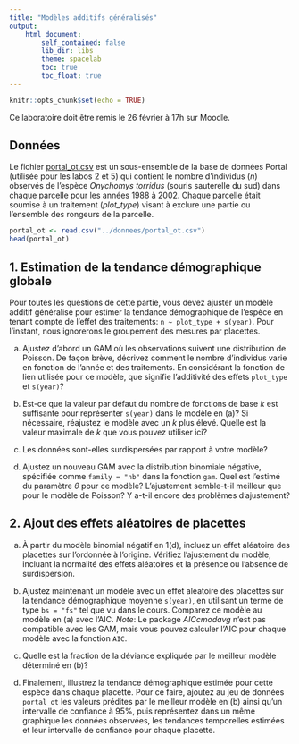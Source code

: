 ```yaml
---
title: "Modèles additifs généralisés"
output:
    html_document:
        self_contained: false
        lib_dir: libs
        theme: spacelab
        toc: true
        toc_float: true
---
```


```r
knitr::opts_chunk$set(echo = TRUE)
```

Ce laboratoire doit être remis le 26 février à 17h sur Moodle.

## Données

Le fichier [portal_ot.csv](../donnees/portal_ot.csv) est un sous-ensemble de la base de données Portal (utilisée pour les labos 2 et 5) qui contient le nombre d'individus (*n*) observés de l'espèce *Onychomys torridus* (souris sauterelle du sud) dans chaque parcelle pour les années 1988 à 2002. Chaque parcelle était soumise à un traitement (*plot_type*) visant à exclure une partie ou l'ensemble des rongeurs de la parcelle.

```r
portal_ot <- read.csv("../donnees/portal_ot.csv")
head(portal_ot)
```


## 1. Estimation de la tendance démographique globale

Pour toutes les questions de cette partie, vous devez ajuster un modèle additif généralisé pour estimer la tendance démographique de l'espèce en tenant compte de l'effet des traitements: `n ~ plot_type + s(year)`. Pour l'instant, nous ignorerons le groupement des mesures par placettes.

(a) Ajustez d'abord un GAM où les observations suivent une distribution de Poisson. De façon brève, décrivez comment le nombre d'individus varie en fonction de l'année et des traitements. En considérant la fonction de lien utilisée pour ce modèle, que signifie l'additivité des effets `plot_type` et `s(year)`?

(b) Est-ce que la valeur par défaut du nombre de fonctions de base $k$ est suffisante pour représenter `s(year)` dans le modèle en (a)? Si nécessaire, réajustez le modèle avec un $k$ plus élevé. Quelle est la valeur maximale de $k$ que vous pouvez utiliser ici? 

(c) Les données sont-elles surdispersées par rapport à votre modèle? 

(d) Ajustez un nouveau GAM avec la distribution binomiale négative, spécifiée comme `family = "nb"` dans la fonction `gam`. Quel est l'estimé du paramètre $\theta$ pour ce modèle? L'ajustement semble-t-il meilleur que pour le modèle de Poisson? Y a-t-il encore des problèmes d'ajustement?


## 2. Ajout des effets aléatoires de placettes

(a) À partir du modèle binomial négatif en 1(d), incluez un effet aléatoire des placettes sur l'ordonnée à l'origine. Vérifiez l'ajustement du modèle, incluant la normalité des effets aléatoires et la présence ou l'absence de surdispersion.

(b) Ajustez maintenant un modèle avec un effet aléatoire des placettes sur la tendance démographique moyenne `s(year)`, en utilisant un terme de type `bs = "fs"` tel que vu dans le cours. Comparez ce modèle au modèle en (a) avec l'AIC. *Note*: Le package *AICcmodavg* n'est pas compatible avec les GAM, mais vous pouvez calculer l'AIC pour chaque modèle avec la fonction `AIC`.

(c) Quelle est la fraction de la déviance expliquée par le meilleur modèle déterminé en (b)? 

(d) Finalement, illustrez la tendance démographique estimée pour cette espèce dans chaque placette. Pour ce faire, ajoutez au jeu de données `portal_ot` les valeurs prédites par le meilleur modèle en (b) ainsi qu'un intervalle de confiance à 95%, puis représentez dans un même graphique les données observées, les tendances temporelles estimées et leur intervalle de confiance pour chaque placette. 
